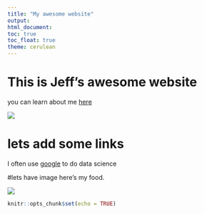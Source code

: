```yaml
---
title: "My awesome website"
output: 
html_document:
toc: true
toc_float: true
theme: cerulean
---
```

# This is Jeff's awesome website

you can learn about me [here](about.html)

 ![](https://media.giphy.com/media/ drXGoW1iudhKw/giphy.gif)

# lets add some links

I often use [google](https://www.google.com) to do data science

#lets have image
here's my food.

![](IMG_4435.jpeg)

```r
knitr::opts_chunk$set(echo = TRUE)
```

